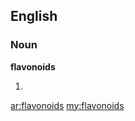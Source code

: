 ==English==

===Noun===
'''flavonoids'''

# {{plural of|[[flavonoid]]}}

[[ar:flavonoids]]
[[my:flavonoids]]